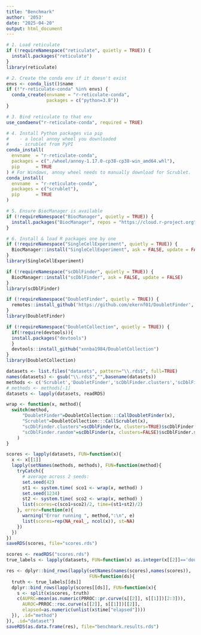 ---
title: "Benchmark"
author: '2053'
date: "2025-04-20"
output: html_document
---

```{r setup, include=FALSE}
# 1. Load reticulate
if (!requireNamespace("reticulate", quietly = TRUE)) {
  install.packages("reticulate")
}
library(reticulate)

# 2. Create the conda env if it doesn't exist
envs <- conda_list()$name
if (!"r-reticulate-conda" %in% envs) {
  conda_create(envname = "r-reticulate-conda",
               packages = c("python=3.8"))
}

# 3. Bind reticulate to that env
use_condaenv("r-reticulate-conda", required = TRUE)

# 4. Install Python packages via pip
#    - a local annoy wheel you downloaded
#    - scrublet from PyPI
conda_install(
  envname  = "r-reticulate-conda",
  packages = c("./wheel/annoy-1.17.0-cp38-cp38-win_amd64.whl"),
  pip      = TRUE
) # For Windows, annoy wheel needs to manually download for Scrublet.
conda_install(
  envname  = "r-reticulate-conda",
  packages = c("scrublet"),
  pip      = TRUE
)

# 5. Ensure BiocManager is available
if (!requireNamespace("BiocManager", quietly = TRUE)) {
  install.packages("BiocManager", repos = "https://cloud.r-project.org")
}

# 6. Install & load R packages one by one
if (!requireNamespace("SingleCellExperiment", quietly = TRUE)) {
  BiocManager::install("SingleCellExperiment", ask = FALSE, update = FALSE)
}
library(SingleCellExperiment)

if (!requireNamespace("scDblFinder", quietly = TRUE)) {
  BiocManager::install("scDblFinder", ask = FALSE, update = FALSE)
}
library(scDblFinder)

if (!requireNamespace("DoubletFinder", quietly = TRUE)) {
  remotes::install_github('https://github.com/ekernf01/DoubletFinder', force = T)
}
library(DoubletFinder)

if (!requireNamespace("DoubletCollection", quietly = TRUE)) {
  if(!require(devtools)){
  install.packages("devtools") 
  }
  devtools::install_github("xnnba1984/DoubletCollection")
}
library(DoubletCollection)
```


```{r,warning=FALSE}
datasets <- list.files("datasets", pattern="\\.rds$", full=TRUE)
names(datasets) <- gsub("\\.rds$","",basename(datasets))
methods <- c('Scrublet','DoubletFinder','scDblFinder.clusters','scDblFinder.random')
# methods <- methods[-1]
datasets <- lapply(datasets, readRDS)

wrap <- function(x, method){
  switch(method,
      "DoubletFinder"=DoubletCollection:::CallDoubletFinder(x),
      "Scrublet"=DoubletCollection:::CallScrublet(x),
      "scDblFinder.clusters"=scDblFinder(x, clusters=TRUE)$scDblFinder.score,
      "scDblFinder.random"=scDblFinder(x, clusters=FALSE)$scDblFinder.score
    )
}

scores <- lapply(datasets, FUN=function(x){
  x <- x[[1]]
  lapply(setNames(methods, methods), FUN=function(method){
    tryCatch({
      # average across 2 seeds:
      set.seed(42)
      st1 <- system.time( sco1 <- wrap(x, method) )
      set.seed(1234)
      st2 <- system.time( sco2 <- wrap(x, method) )
      list(scores=c(sco1+sco2)/2, time=(st1+st2)/2)
    }, error=function(e){
      warning("Error running ", method,":\n", e)
      list(scores=rep(NA_real_, ncol(x)), st=NA)
    })
  })
})
saveRDS(scores, file="scores.rds")
```

```{r}
scores <- readRDS("scores.rds")
true_labels <- lapply(datasets, FUN=function(x) as.integer(x[[2]]=='doublet'))

res <- dplyr::bind_rows(lapply(setNames(names(scores),names(scores)), 
                               FUN=function(ds){
  truth <- true_labels[[ds]]
  dplyr::bind_rows(lapply(scores[[ds]], FUN=function(x){
    s <- split(x$scores, truth)
    c(AUPRC=mean(as.numeric(PRROC::pr.curve(s[[2]], s[[1]])[2:3])),
      AUROC=PRROC::roc.curve(s[[2]], s[[1]])[[2]],
      elapsed=as.numeric(unlist(x$time["elapsed"])))
  }), .id="method")
}), .id="dataset")
saveRDS(as.data.frame(res), file="benchmark.results.rds")
```
